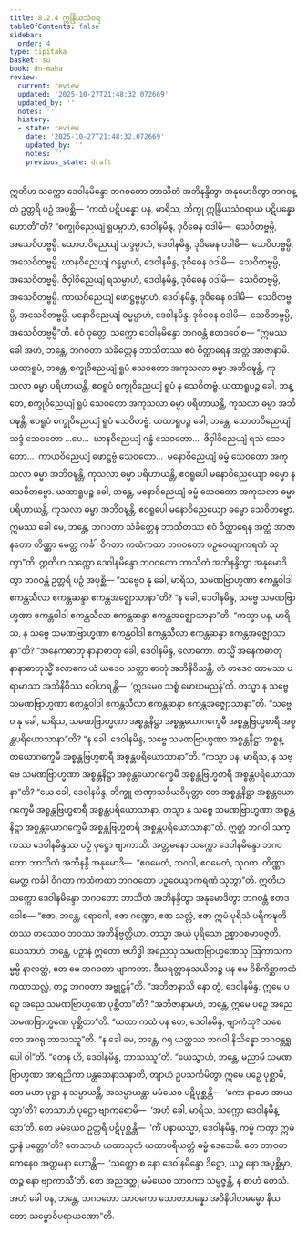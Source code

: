 ```yaml
---
title: 8.2.4 ဣန္ဒြိယသံဝရ
tableOfContents: false
sidebar:
  order: 4
type: tipitaka
basket: su
book: dn-maha
review:
  current: review
  updated: '2025-10-27T21:48:32.072669'
  updated_by: ''
  notes: ''
  history:
  - state: review
    date: '2025-10-27T21:48:32.072669'
    updated_by: ''
    notes: ''
    previous_state: draft
---
```



<ReviewStatus review={frontmatter.review} showDetails={true} />

<HypothesisAnnotation frontmatter={frontmatter} />

<DynamicBreadcrumb />

<Division number="365" book="dn-maha" e="ch" v="7" p="224">

<Paragraph number="895" book="dn-maha">
ဣတိဟ သက္ကော ဒေဝါနမိန္ဒော ဘဂဝတော ဘာသိတံ အဘိနန္ဒိတွာ အနုမောဒိတွာ ဘဂဝန္တံ ဥတ္တရိ ပဉှံ အပုစ္ဆိ—
</Paragraph>

<Paragraph number="896" book="dn-maha">
“ကထံ ပဋိပန္နော ပန, မာရိသ, ဘိက္ခု ဣန္ဒြိယသံဝရာယ ပဋိပန္နော ဟောတီ”တိ? “စက္ခုဝိညေယျံ ရူပမ္ပာဟံ, ဒေဝါနမိန္ဒ, ဒုဝိဓေန ဝဒါမိ—  သေဝိတဗ္ဗမ္ပိ, အသေဝိတဗ္ဗမ္ပိ. သောတဝိညေယျံ သဒ္ဒမ္ပာဟံ, ဒေဝါနမိန္ဒ, ဒုဝိဓေန ဝဒါမိ—  သေဝိတဗ္ဗမ္ပိ, အသေဝိတဗ္ဗမ္ပိ. ဃာနဝိညေယျံ ဂန္ဓမ္ပာဟံ, ဒေဝါနမိန္ဒ, ဒုဝိဓေန ဝဒါမိ—  သေဝိတဗ္ဗမ္ပိ, အသေဝိတဗ္ဗမ္ပိ. ဇိဝှါဝိညေယျံ ရသမ္ပာဟံ, ဒေဝါနမိန္ဒ, ဒုဝိဓေန ဝဒါမိ—  သေဝိတဗ္ဗမ္ပိ, အသေဝိတဗ္ဗမ္ပိ. ကာယဝိညေယျံ ဖောဋ္ဌဗ္ဗမ္ပာဟံ, ဒေဝါနမိန္ဒ, ဒုဝိဓေန ဝဒါမိ—  သေဝိတဗ္ဗမ္ပိ, အသေဝိတဗ္ဗမ္ပိ. မနောဝိညေယျံ ဓမ္မမ္ပာဟံ, ဒေဝါနမိန္ဒ, ဒုဝိဓေန ဝဒါမိ—  သေဝိတဗ္ဗမ္ပိ, အသေဝိတဗ္ဗမ္ပီ”တိ.
</Paragraph>

<Paragraph number="897" book="dn-maha">
ဧဝံ ဝုတ္တေ, သက္ကော ဒေဝါနမိန္ဒော ဘဂဝန္တံ ဧတဒဝေါစ—
</Paragraph>

<Paragraph number="898" book="dn-maha">
“ဣမဿ ခေါ အဟံ, ဘန္တေ, ဘဂဝတာ သံခိတ္တေန ဘာသိတဿ ဧဝံ ဝိတ္ထာရေန အတ္ထံ အာဇာနာမိ. ယထာရူပံ, ဘန္တေ, စက္ခုဝိညေယျံ ရူပံ သေဝတော အကုသလာ ဓမ္မာ အဘိဝဍ္ဎန္တိ, ကုသလာ ဓမ္မာ ပရိဟာယန္တိ, ဧဝရူပံ စက္ခုဝိညေယျံ ရူပံ န သေဝိတဗ္ဗံ. ယထာရူပဉ္စ ခေါ, ဘန္တေ, စက္ခုဝိညေယျံ ရူပံ သေဝတော အကုသလာ ဓမ္မာ ပရိဟာယန္တိ, ကုသလာ ဓမ္မာ အဘိဝဍ္ဎန္တိ, ဧဝရူပံ စက္ခုဝိညေယျံ ရူပံ သေဝိတဗ္ဗံ. ယထာရူပဉ္စ ခေါ, ဘန္တေ, သောတဝိညေယျံ သဒ္ဒံ သေဝတော …ပေ…  ဃာနဝိညေယျံ ဂန္ဓံ သေဝတော…  ဇိဝှါဝိညေယျံ ရသံ သေဝတော…  ကာယဝိညေယျံ ဖောဋ္ဌဗ္ဗံ သေဝတော…  မနောဝိညေယျံ ဓမ္မံ သေဝတော အကုသလာ ဓမ္မာ အဘိဝဍ္ဎန္တိ, ကုသလာ ဓမ္မာ ပရိဟာယန္တိ, ဧဝရူပေါ မနောဝိညေယျော ဓမ္မော န သေဝိတဗ္ဗော. ယထာရူပဉ္စ ခေါ, ဘန္တေ, မနောဝိညေယျံ ဓမ္မံ သေဝတော အကုသလာ ဓမ္မာ ပရိဟာယန္တိ, ကုသလာ ဓမ္မာ အဘိဝဍ္ဎန္တိ, ဧဝရူပေါ မနောဝိညေယျော ဓမ္မော သေဝိတဗ္ဗော.
</Paragraph>

<Paragraph number="899" book="dn-maha">
ဣမဿ ခေါ မေ, ဘန္တေ, ဘဂဝတာ သံခိတ္တေန ဘာသိတဿ ဧဝံ ဝိတ္ထာရေန အတ္ထံ အာဇာနတော တိဏ္ဏာ မေတ္ထ ကင်္ခါ ဝိဂတာ ကထံကထာ ဘဂဝတော ပဉှဝေယျာကရဏံ သုတွာ”တိ.
</Paragraph>

</Division>
<Division number="366" book="dn-maha" e="ch" v="7" p="225">

<Paragraph number="900" book="dn-maha">
ဣတိဟ သက္ကော ဒေဝါနမိန္ဒော ဘဂဝတော ဘာသိတံ အဘိနန္ဒိတွာ အနုမောဒိတွာ ဘဂဝန္တံ ဥတ္တရိ ပဉှံ အပုစ္ဆိ—
</Paragraph>

<Paragraph number="901" book="dn-maha">
“သဗ္ဗေဝ နု ခေါ, မာရိသ, သမဏဗြာဟ္မဏာ ဧကန္တဝါဒါ ဧကန္တသီလာ ဧကန္တဆန္ဒာ ဧကန္တအဇ္ဈောသာနာ”တိ? “န ခေါ, ဒေဝါနမိန္ဒ, သဗ္ဗေ သမဏဗြာဟ္မဏာ ဧကန္တဝါဒါ ဧကန္တသီလာ ဧကန္တဆန္ဒာ ဧကန္တအဇ္ဈောသာနာ”တိ.
</Paragraph>

<Paragraph number="902" book="dn-maha">
“ကသ္မာ ပန, မာရိသ, န သဗ္ဗေ သမဏဗြာဟ္မဏာ ဧကန္တဝါဒါ ဧကန္တသီလာ ဧကန္တဆန္ဒာ ဧကန္တအဇ္ဈောသာနာ”တိ? “အနေကဓာတု နာနာဓာတု ခေါ, ဒေဝါနမိန္ဒ, လောကော. တသ္မိံ အနေကဓာတုနာနာဓာတုသ္မိံ လောကေ ယံ ယဒေဝ သတ္တာ ဓာတုံ အဘိနိဝိသန္တိ, တံ တဒေဝ ထာမသာ ပရာမာသာ အဘိနိဝိဿ ဝေါဟရန္တိ—  ‘ဣဒမေဝ သစ္စံ မောဃမညန်’တိ. တသ္မာ န သဗ္ဗေ သမဏဗြာဟ္မဏာ ဧကန္တဝါဒါ ဧကန္တသီလာ ဧကန္တဆန္ဒာ ဧကန္တအဇ္ဈောသာနာ”တိ.
</Paragraph>

<Paragraph number="903" book="dn-maha">
“သဗ္ဗေဝ နု ခေါ, မာရိသ, သမဏဗြာဟ္မဏာ အစ္စန္တနိဋ္ဌာ အစ္စန္တယောဂက္ခေမီ အစ္စန္တဗြဟ္မစာရီ အစ္စန္တပရိယောသာနာ”တိ? “န ခေါ, ဒေဝါနမိန္ဒ, သဗ္ဗေ သမဏဗြာဟ္မဏာ အစ္စန္တနိဋ္ဌာ အစ္စန္တယောဂက္ခေမီ အစ္စန္တဗြဟ္မစာရီ အစ္စန္တပရိယောသာနာ”တိ.
</Paragraph>

<Paragraph number="904" book="dn-maha">
“ကသ္မာ ပန, မာရိသ, န သဗ္ဗေ သမဏဗြာဟ္မဏာ အစ္စန္တနိဋ္ဌာ အစ္စန္တယောဂက္ခေမီ အစ္စန္တဗြဟ္မစာရီ အစ္စန္တပရိယောသာနာ”တိ? “ယေ ခေါ, ဒေဝါနမိန္ဒ, ဘိက္ခူ တဏှာသင်္ခယဝိမုတ္တာ တေ အစ္စန္တနိဋ္ဌာ အစ္စန္တယောဂက္ခေမီ အစ္စန္တဗြဟ္မစာရီ အစ္စန္တပရိယောသာနာ. တသ္မာ န သဗ္ဗေ သမဏဗြာဟ္မဏာ အစ္စန္တနိဋ္ဌာ အစ္စန္တယောဂက္ခေမီ အစ္စန္တဗြဟ္မစာရီ အစ္စန္တပရိယောသာနာ”တိ.
</Paragraph>

<Paragraph number="905" book="dn-maha">
ဣတ္ထံ ဘဂဝါ သက္ကဿ ဒေဝါနမိန္ဒဿ ပဉှံ ပုဋ္ဌော ဗျာကာသိ. အတ္တမနော သက္ကော ဒေဝါနမိန္ဒော ဘဂဝတော ဘာသိတံ အဘိနန္ဒိ အနုမောဒိ—  “ဧဝမေတံ, ဘဂဝါ, ဧဝမေတံ, သုဂတ. တိဏ္ဏာ မေတ္ထ ကင်္ခါ ဝိဂတာ ကထံကထာ ဘဂဝတော ပဉှဝေယျာကရဏံ သုတွာ”တိ.
</Paragraph>

</Division>
<Division number="367" book="dn-maha" e="ch" v="7" p="226">

<Paragraph number="906" book="dn-maha">
ဣတိဟ သက္ကော ဒေဝါနမိန္ဒော ဘဂဝတော ဘာသိတံ အဘိနန္ဒိတွာ အနုမောဒိတွာ ဘဂဝန္တံ ဧတဒဝေါစ—
</Paragraph>

<Paragraph number="907" book="dn-maha">
“ဧဇာ, ဘန္တေ, ရောဂေါ, ဧဇာ ဂဏ္ဍော, ဧဇာ သလ္လံ, ဧဇာ ဣမံ ပုရိသံ ပရိကဍ္ဎတိ တဿ တဿေဝ ဘဝဿ အဘိနိဗ္ဗတ္တိယာ. တသ္မာ အယံ ပုရိသော ဥစ္စာဝစမာပဇ္ဇတိ. ယေသာဟံ, ဘန္တေ, ပဉှာနံ ဣတော ဗဟိဒ္ဓါ အညေသု သမဏဗြာဟ္မဏေသု ဩကာသကမ္မမ္ပိ နာလတ္ထံ, တေ မေ ဘဂဝတာ ဗျာကတာ. ဒီဃရတ္တာနုသယိတဉ္စ ပန မေ ဝိစိကိစ္ဆာကထံကထာသလ္လံ, တဉ္စ ဘဂဝတာ အဗ္ဗုဠှန်”တိ.
</Paragraph>

<Paragraph number="908" book="dn-maha">
“အဘိဇာနာသိ နော တွံ, ဒေဝါနမိန္ဒ, ဣမေ ပဉှေ အညေ သမဏဗြာဟ္မဏေ ပုစ္ဆိတာ”တိ? “အဘိဇာနာမဟံ, ဘန္တေ, ဣမေ ပဉှေ အညေ သမဏဗြာဟ္မဏေ ပုစ္ဆိတာ”တိ. “ယထာ ကထံ ပန တေ, ဒေဝါနမိန္ဒ, ဗျာကံသု? သစေ တေ အဂရု ဘာသဿူ”တိ. “န ခေါ မေ, ဘန္တေ, ဂရု ယတ္ထဿ ဘဂဝါ နိသိန္နော ဘဂဝန္တရူပေါ ဝါ”တိ. “တေန ဟိ, ဒေဝါနမိန္ဒ, ဘာသဿူ”တိ. “ယေသွာဟံ, ဘန္တေ, မညာမိ သမဏဗြာဟ္မဏာ အာရညိကာ ပန္တသေနာသနာတိ, တျာဟံ ဥပသင်္ကမိတွာ ဣမေ ပဉှေ ပုစ္ဆာမိ, တေ မယာ ပုဋ္ဌာ န သမ္ပာယန္တိ, အသမ္ပာယန္တာ မမံယေဝ ပဋိပုစ္ဆန္တိ—  ‘ကော နာမော အာယသ္မာ’တိ? တေသာဟံ ပုဋ္ဌော ဗျာကရောမိ—  ‘အဟံ ခေါ, မာရိသ, သက္ကော ဒေဝါနမိန္ဒော’တိ. တေ မမံယေဝ ဥတ္တရိ ပဋိပုစ္ဆန္တိ—  ‘ကိံ ပနာယသ္မာ, ဒေဝါနမိန္ဒ, ကမ္မံ ကတွာ ဣမံ ဌာနံ ပတ္တော’တိ? တေသာဟံ ယထာသုတံ ယထာပရိယတ္တံ ဓမ္မံ ဒေသေမိ. တေ တာဝတကေနေဝ အတ္တမနာ ဟောန္တိ—  ‘သက္ကော စ နော ဒေဝါနမိန္ဒော ဒိဋ္ဌော, ယဉ္စ နော အပုစ္ဆိမှာ, တဉ္စ နော ဗျာကာသီ’တိ. တေ အညဒတ္ထု မမံယေဝ သာဝကာ သမ္ပဇ္ဇန္တိ, န စာဟံ တေသံ. အဟံ ခေါ ပန, ဘန္တေ, ဘဂဝတော သာဝကော သောတာပန္နော အဝိနိပါတဓမ္မော နိယတော သမ္ဗောဓိပရာယဏော”တိ.
</Paragraph>
</Division>